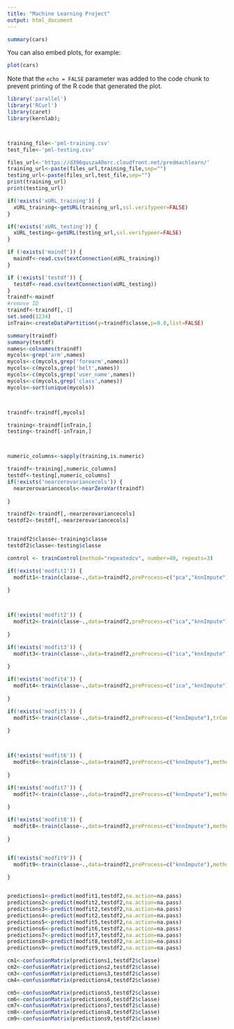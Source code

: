 ```yaml
---
title: "Machine Learning Project"
output: html_document
---
```




```r
summary(cars)
```

You can also embed plots, for example:

```r
plot(cars)
```

Note that the `echo = FALSE` parameter was added to the code chunk to prevent printing of the R code that generated the plot.



```r
library('parallel')
library('RCurl')
library(caret)
library(kernlab);



training_file<-'pml-training.csv'
test_file<-'pml-testing.csv'

files_url<-'https://d396qusza40orc.cloudfront.net/predmachlearn/'
training_url<-paste(files_url,training_file,sep="")
testing_url<-paste(files_url,test_file,sep="")
print(training_url)
print(testing_url)

if(!exists('xURL_training')) {
  xURL_training<-getURL(training_url,ssl.verifypeer=FALSE)  
}

if(!exists('xURL_testing')) {
  xURL_testing<-getURL(testing_url,ssl.verifypeer=FALSE)
}

if (!exists('maindf')) {
  maindf<-read.csv(textConnection(xURL_training))
}

if (!exists('testdf')) {
  testdf<-read.csv(textConnection(xURL_testing))
}
traindf<-maindf
#remove ID
traindf<-traindf[,-1]
set.seed(1234)
inTrain<-createDataPartition(y=traindf$classe,p=0.8,list=FALSE)

summary(traindf)
summary(testdf)
names<-colnames(traindf)
mycols<-grep('arm',names)
mycols<-c(mycols,grep('forearm',names))
mycols<-c(mycols,grep('belt',names))
mycols<-c(mycols,grep('user_name',names))
mycols<-c(mycols,grep('class',names))
mycols<-sort(unique(mycols))



traindf<-traindf[,mycols]

training<-traindf[inTrain,]
testing<-traindf[-inTrain,]



numeric_columns<-sapply(training,is.numeric)

traindf<-training[,numeric_columns]
testdf<-testing[,numeric_columns]
if(!exists('nearzerovariancecols')) {
  nearzerovariancecols<-nearZeroVar(traindf)
  
}

traindf2<-traindf[,-nearzerovariancecols]
testdf2<-testdf[,-nearzerovariancecols]


traindf2$classe<-training$classe
testdf2$classe<-testing$classe

control <- trainControl(method="repeatedcv", number=40, repeats=3)


```
```r

if(!exists('modfit1')) {
  modfit1<-train(classe~.,data=traindf2,preProcess=c("pca","knnImpute"),trControl=control)
  
}



if(!exists('modfit2')) {
  modfit2<-train(classe~.,data=traindf2,preProcess=c("ica","knnImpute"),method='gbm',trControl=control)
  
}

if(!exists('modfit3')) {
  modfit3<-train(classe~.,data=traindf2,preProcess=c("ica","knnImpute"),method='rf',trControl=control)
  
}

if(!exists('modfit4')) {
  modfit4<-train(classe~.,data=traindf2,preProcess=c("ica","knnImpute"),method='svmLinear',trControl=control)
  
}

if(!exists('modfit5')) {
  modfit5<-train(classe~.,data=traindf2,preProcess=c("knnImpute"),trControl=control)
  
}



if(!exists('modfit6')) {
  modfit6<-train(classe~.,data=traindf2,preProcess=c("knnImpute"),method='gbm',trControl=control)
  
}

if(!exists('modfit7')) {
  modfit7<-train(classe~.,data=traindf2,preProcess=c("knnImpute"),method='rf',trControl=control)
  
}

if(!exists('modfit8')) {
  modfit8<-train(classe~.,data=traindf2,preProcess=c("knnImpute"),method='svmLinear',trControl=control)
  
}


if(!exists('modfit9')) {
  modfit9<-train(classe~.,data=traindf2,preProcess=c("knnImpute"),method='C5.0',trControl=control)
  
}


predictions1<-predict(modfit1,testdf2,na.action=na.pass)
predictions2<-predict(modfit2,testdf2,na.action=na.pass)
predictions3<-predict(modfit2,testdf2,na.action=na.pass)
predictions4<-predict(modfit2,testdf2,na.action=na.pass)
predictions5<-predict(modfit5,testdf2,na.action=na.pass)
predictions6<-predict(modfit6,testdf2,na.action=na.pass)
predictions7<-predict(modfit7,testdf2,na.action=na.pass)
predictions8<-predict(modfit8,testdf2,na.action=na.pass)
predictions9<-predict(modfit9,testdf2,na.action=na.pass)

cm1<-confusionMatrix(predictions1,testdf2$classe)
cm2<-confusionMatrix(predictions2,testdf2$classe)
cm3<-confusionMatrix(predictions3,testdf2$classe)
cm4<-confusionMatrix(predictions4,testdf2$classe)

cm5<-confusionMatrix(predictions5,testdf2$classe)
cm6<-confusionMatrix(predictions6,testdf2$classe)
cm7<-confusionMatrix(predictions7,testdf2$classe)
cm8<-confusionMatrix(predictions8,testdf2$classe)
cm9<-confusionMatrix(predictions9,testdf2$classe)

```